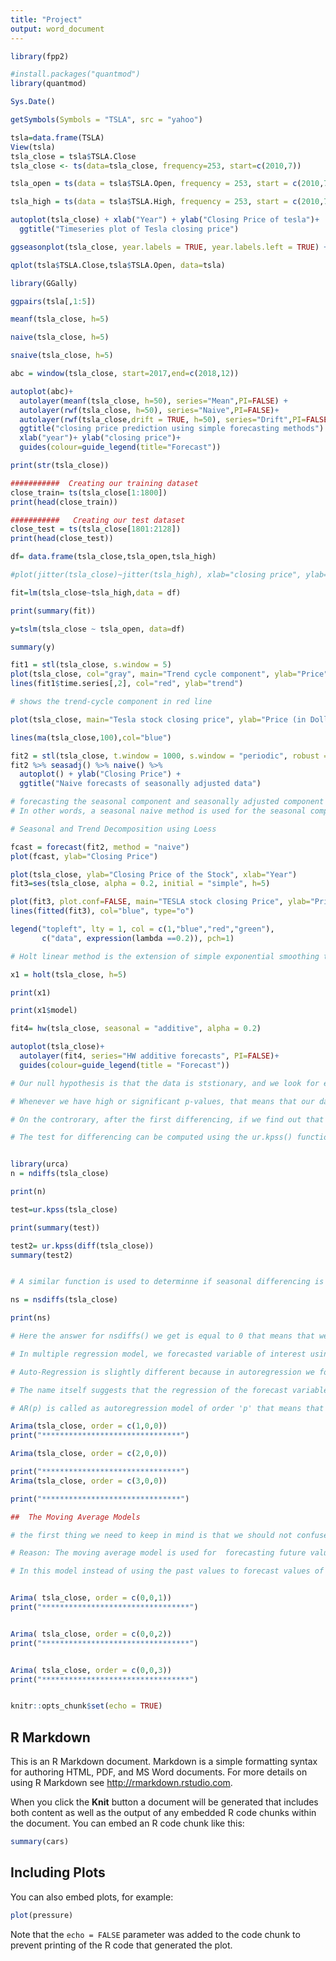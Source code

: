---
title: "Project"
output: word_document
---
```{r}

library(fpp2)
```

```{r}

#install.packages("quantmod")
library(quantmod)

Sys.Date()
```


```{r}

getSymbols(Symbols = "TSLA", src = "yahoo")

tsla=data.frame(TSLA)
View(tsla)
tsla_close = tsla$TSLA.Close
tsla_close <- ts(data=tsla_close, frequency=253, start=c(2010,7))

tsla_open = ts(data = tsla$TSLA.Open, frequency = 253, start = c(2010,7))

tsla_high = ts(data = tsla$TSLA.High, frequency = 253, start = c(2010,7))

```



```{r}

autoplot(tsla_close) + xlab("Year") + ylab("Closing Price of tesla")+
  ggtitle("Timeseries plot of Tesla closing price")
```


```{r}

ggseasonplot(tsla_close, year.labels = TRUE, year.labels.left = TRUE) + ylab("Closing price") + xlab(" Dates across year")
```


```{r}

qplot(tsla$TSLA.Close,tsla$TSLA.Open, data=tsla)

```

```{r}
library(GGally)

ggpairs(tsla[,1:5])

```

```{r}
meanf(tsla_close, h=5)

```


```{r}
naive(tsla_close, h=5)

```

```{r}
snaive(tsla_close, h=5)

```


```{r}

abc = window(tsla_close, start=2017,end=c(2018,12))

autoplot(abc)+
  autolayer(meanf(tsla_close, h=50), series="Mean",PI=FALSE) +
  autolayer(rwf(tsla_close, h=50), series="Naive",PI=FALSE)+
  autolayer(rwf(tsla_close,drift = TRUE, h=50), series="Drift",PI=FALSE) +
  ggtitle("closing price prediction using simple forecasting methods") +
  xlab("year")+ ylab("closing price")+
  guides(colour=guide_legend(title="Forecast"))
```

```{r}

print(str(tsla_close))

###########  Creating our training dataset
close_train= ts(tsla_close[1:1800])
print(head(close_train))

###########   Creating our test dataset
close_test = ts(tsla_close[1801:2128])
print(head(close_test))
```

```{r}
df= data.frame(tsla_close,tsla_open,tsla_high)

#plot(jitter(tsla_close)~jitter(tsla_high), xlab="closing price", ylab="high price", data=df)

fit=lm(tsla_close~tsla_high,data = df)

print(summary(fit))

```

```{r}

y=tslm(tsla_close ~ tsla_open, data=df)

summary(y)


```

```{r}
fit1 = stl(tsla_close, s.window = 5)
plot(tsla_close, col="gray", main="Trend cycle component", ylab="Price", xlab="Year")
lines(fit1$time.series[,2], col="red", ylab="trend")

# shows the trend-cycle component in red line
```

```{r}
plot(tsla_close, main="Tesla stock closing price", ylab="Price (in Dollars)", xlab="Year")

lines(ma(tsla_close,100),col="blue")

```

```{r}

fit2 = stl(tsla_close, t.window = 1000, s.window = "periodic", robust = TRUE)
fit2 %>% seasadj() %>% naive() %>% 
  autoplot() + ylab("Closing Price") +
  ggtitle("Naive forecasts of seasonally adjusted data")

```

```{r}
# forecasting the seasonal component and seasonally adjusted component seperately
# In other words, a seasonal naive method is used for the seasonal component after an STL decomposition of the data

# Seasonal and Trend Decomposition using Loess

fcast = forecast(fit2, method = "naive")
plot(fcast, ylab="Closing Price")
```

```{r}

plot(tsla_close, ylab="Closing Price of the Stock", xlab="Year")
fit3=ses(tsla_close, alpha = 0.2, initial = "simple", h=5)

plot(fit3, plot.conf=FALSE, main="TESLA stock closing Price", ylab="Price", xlab="Year", fcol="white",type="o")
lines(fitted(fit3), col="blue", type="o")

legend("topleft", lty = 1, col = c(1,"blue","red","green"),
       c("data", expression(lambda ==0.2)), pch=1)
```

```{r}
# Holt linear method is the extension of simple exponential smoothing to forecast data which has trend

x1 = holt(tsla_close, h=5)

print(x1)

print(x1$model)

```

```{r}
fit4= hw(tsla_close, seasonal = "additive", alpha = 0.2)

autoplot(tsla_close)+
  autolayer(fit4, series="HW additive forecasts", PI=FALSE)+
  guides(colour=guide_legend(title = "Forecast"))


```

```{r}

# Our null hypothesis is that the data is ststionary, and we look for evidence in form of p-values

# Whenever we have high or significant p-values, that means that our data needs differencing,

# On the controrary, after the first differencing, if we find out that the p-values becomes significantly small that means that we have proved the null hypothesis to be false and now our data is stationary 

# The test for differencing can be computed using the ur.kpss() function and that is available in the urca package


library(urca)
n = ndiffs(tsla_close)

print(n)

test=ur.kpss(tsla_close)

print(summary(test))

test2= ur.kpss(diff(tsla_close))
summary(test2)



```

```{r}
# A similar function is used to determinne if seasonal differencing is required or not. that function is called as nsdiffs() and is implemented below

ns = nsdiffs(tsla_close)

print(ns)

# Here the answer for nsdiffs() we get is equal to 0 that means that we do not require seasonal differencing for our data.
```

```{r}

# In multiple regression model, we forecasted variable of interest using a linear combination of predictor variables.

# Auto-Regression is slightly different because in autoregression we forecast the variable using the linear combination of the past values of the variables.

# The name itself suggests that the regression of the forecast variable is against itself

# AR(p) is called as autoregression model of order 'p' that means that the model uses p past values of the target variable

Arima(tsla_close, order = c(1,0,0))
print("*******************************")

Arima(tsla_close, order = c(2,0,0))

print("*******************************")
Arima(tsla_close, order = c(3,0,0))

print("*******************************")
```

```{r}
##  The Moving Average Models

# the first thing we need to keep in mind is that we should not confuse the moving average models with moving-average smoothing.

# Reason: The moving average model is used for  forecasting future values while the moving-average smoothing is used to estimate the trend-cycle of the past values.

# In this model instead of using the past values to forecast values of the variable, we use the past forecast errors to forecast in a model similar to regression


Arima( tsla_close, order = c(0,0,1))
print("*********************************")


Arima( tsla_close, order = c(0,0,2))
print("*********************************")


Arima( tsla_close, order = c(0,0,3))
print("*********************************")



```

```{r setup, include=FALSE}
knitr::opts_chunk$set(echo = TRUE)
```

## R Markdown

This is an R Markdown document. Markdown is a simple formatting syntax for authoring HTML, PDF, and MS Word documents. For more details on using R Markdown see <http://rmarkdown.rstudio.com>.

When you click the **Knit** button a document will be generated that includes both content as well as the output of any embedded R code chunks within the document. You can embed an R code chunk like this:

```{r cars}
summary(cars)
```

## Including Plots

You can also embed plots, for example:

```{r pressure, echo=FALSE}
plot(pressure)
```

Note that the `echo = FALSE` parameter was added to the code chunk to prevent printing of the R code that generated the plot.
